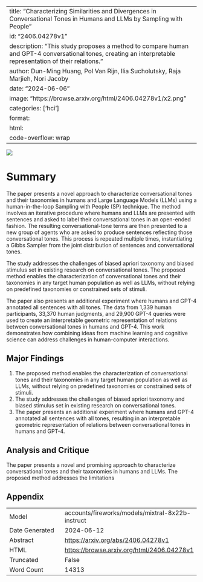 
---
title: "Characterizing Similarities and Divergences in Conversational Tones in Humans and LLMs by Sampling with People"
id: "2406.04278v1"
description: "This study proposes a method to compare human and GPT-4 conversational tones, creating an interpretable representation of their relations."
author: Dun-Ming Huang, Pol Van Rijn, Ilia Sucholutsky, Raja Marjieh, Nori Jacoby
date: "2024-06-06"
image: "https://browse.arxiv.org/html/2406.04278v1/x2.png"
categories: ['hci']
format:
  html:
    code-overflow: wrap
---

![](https://browse.arxiv.org/html/2406.04278v1/x2.png)

# Summary

The paper presents a novel approach to characterize conversational tones and their taxonomies in humans and Large Language Models (LLMs) using a human-in-the-loop Sampling with People (SP) technique. The method involves an iterative procedure where humans and LLMs are presented with sentences and asked to label their conversational tones in an open-ended fashion. The resulting conversational-tone terms are then presented to a new group of agents who are asked to produce sentences reflecting those conversational tones. This process is repeated multiple times, instantiating a Gibbs Sampler from the joint distribution of sentences and conversational tones.

The study addresses the challenges of biased apriori taxonomy and biased stimulus set in existing research on conversational tones. The proposed method enables the characterization of conversational tones and their taxonomies in any target human population as well as LLMs, without relying on predefined taxonomies or constrained sets of stimuli.

The paper also presents an additional experiment where humans and GPT-4 annotated all sentences with all tones. The data from 1,339 human participants, 33,370 human judgments, and 29,900 GPT-4 queries were used to create an interpretable geometric representation of relations between conversational tones in humans and GPT-4. This work demonstrates how combining ideas from machine learning and cognitive science can address challenges in human-computer interactions.

## Major Findings

1. The proposed method enables the characterization of conversational tones and their taxonomies in any target human population as well as LLMs, without relying on predefined taxonomies or constrained sets of stimuli.
2. The study addresses the challenges of biased apriori taxonomy and biased stimulus set in existing research on conversational tones.
3. The paper presents an additional experiment where humans and GPT-4 annotated all sentences with all tones, resulting in an interpretable geometric representation of relations between conversational tones in humans and GPT-4.

## Analysis and Critique

The paper presents a novel and promising approach to characterize conversational tones and their taxonomies in humans and LLMs. The proposed method addresses the limitations

## Appendix

|          |          |
|----------|----------|
| Model     | accounts/fireworks/models/mixtral-8x22b-instruct       |
| Date Generated     | 2024-06-12       |
| Abstract | [https://arxiv.org/abs/2406.04278v1](https://arxiv.org/abs/2406.04278v1)        |
| HTML     | [https://browse.arxiv.org/html/2406.04278v1](https://browse.arxiv.org/html/2406.04278v1)       |
| Truncated       | False       |
| Word Count       | 14313       |